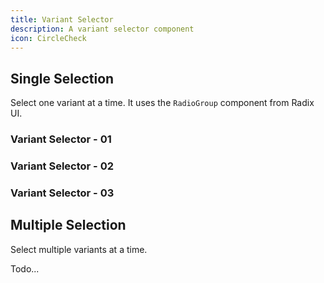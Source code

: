 ```yaml
---
title: Variant Selector
description: A variant selector component
icon: CircleCheck
---
```


## Single Selection

Select one variant at a time. It uses the `RadioGroup` component from Radix UI.

### Variant Selector - 01
<ComponentPreview 
  name="variant-selector-01"     
  classNameComponentContainer='min-h-[200px]' 
/>


### Variant Selector - 02
<ComponentPreview 
  name="variant-selector-02"     
  classNameComponentContainer='min-h-[200px]' 
/>

### Variant Selector - 03
<ComponentPreview 
  name="variant-selector-03"     
  classNameComponentContainer='min-h-[200px]' 
/>

## Multiple Selection

Select multiple variants at a time.

Todo...





